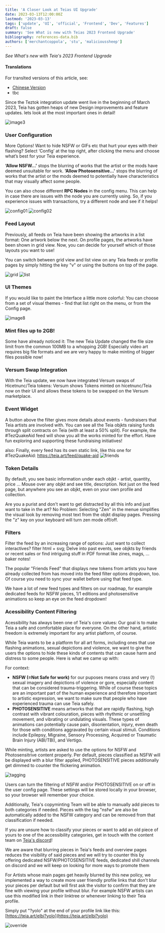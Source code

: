 ```yaml
---
title: 'A Closer Look at Teias UI Upgrade'
date: 2023-03-13T12:00:00Z
lastmod: '2023-03-13'
tags: ['update', 'UI', 'official', 'Frontend', 'Dev', 'Features']
draft: false
summary: 'See What is new with Teias 2023 Frontend Upgrade'
bibliography: references-data.bib
authors: ['merchantcoppola', 'stu', 'malicioussheep']
---
```


_See What's new with Teia's 2023 Frontend Upgrade_

#### Translations
For translted versions of this article, see:
- [Chinese Version](https://matters.news/@swiftevo/378882-nft%E7%9A%84%E8%87%AA%E5%AD%B8%E4%B9%8B%E8%B7%AF034-teia-%E7%89%88%E9%9D%A2%E5%85%A8%E9%9D%A2%E6%9B%B4%E6%96%B0-bafybeiclgs6pydukvx64gtehubilbju64y5wo2s47v7sjdvjrz6qrclksa)
- tbc

Since the Teztok integration update went live in the beginning of March 2023, Teia has gotten heaps of new Design improvements and feature updates. lets look at the most important ones in detail!

![image3](https://user-images.githubusercontent.com/97635650/224802810-73e31c15-a546-4cc5-b251-3ccb7c921712.jpg)


### User Configuration

More Options! Want to hide NSFW or GIFs etc that hurt your eyes with their flashing? Select ‘Config’ at the top right, after clicking the menu and choose what’s best for your Teia experience.

**‘Allow NSFW…’** stops the blurring of works that the artist or the mods have deemed unsuitable for work. **‘Allow Photosensitive…’** stops the blurring of works that the artist or the mods deemed to potentially have characteristics that may visually affect some people.

You can also chose different **RPC Nodes** in the config menu. This can help in case there are issues with the node you are currently using. So, if you experience issues with transactions, try a different node and see if it helps!

![config01](https://user-images.githubusercontent.com/97635650/224796353-6de22b81-4dc9-4a48-bc90-3fd31c552f2b.JPG)
![config02](https://user-images.githubusercontent.com/97635650/224796358-579d6bbd-435f-4f9f-a98c-7007791beb0c.JPG)


### Feed Layout

Previously, all feeds on Teia have been showing the artworks in a list format: One artwork below the next. On profile pages, the artworks have been shown in grid view.
Now, you can decide for yourself which of those layouts you want to use!

You can switch between grid view and list view on any Teia feeds or profile pages by simply hitting the key "v" or using the buttons on top of the page.

![grid](https://user-images.githubusercontent.com/97635650/224796659-016872cc-68cb-4f9c-8172-68d19b68de50.JPG)
![list](https://user-images.githubusercontent.com/97635650/224796672-fdc5de18-17fd-4a3c-864b-c43b5f93a28e.JPG)


### UI Themes

If you would like to paint the Interface a little more colorful: You can choose from a set of visual themes - find that list right on the menu, or from the Config page.

![image8](https://user-images.githubusercontent.com/97635650/224797758-5b4b111a-c330-414d-9030-bb6162d1d958.jpg)


### Mint files up to 2GB!

Some have already noticed it: The new Teia Update changed the file size limit from the common 100MB to a whopping 2GB! Especially video art requires big file formats and we are very happy to make minting of bigger files possible now!

### Versum Swap Integration

With the Teia update, we now have integrated Versum swaps of Hicetnunc/Teia tokens: Versum shows Tokens minted on hicetnunc/Teia now on their UI and allows these tokens to be swapped on the Versum marketplace.

### Event Widget

A button above the filter gives more details about events - fundraisers that Teia artists are involved with. You can see all the Teia objkts raising funds through split contracts on Teia (with at least a 50% split). For example, the #TezQuakeAid feed will show you all the works minted for the effort. Have fun exploring and supporting these fundraising initiatives!

also: Finally, every feed has its own static link, like this one for #TezQuakeAid: https://teia.art/feed/quake-aid
![friends](https://user-images.githubusercontent.com/97635650/224797850-aa3f9286-02ce-4528-a2f1-4c8e28a1ce33.JPG)


### Token Details

By default, you see basic information under each objkt - artist, quantity, price ...
Mouse over any objkt and see title, description. Not just on the feed page, but anywhere you see an objkt, even on your own profile and collection.

Are you a purist and don't want to get distracted by all this info and just want to take in the art?
No Problem: Selecting "Zen" in the menue simplifies the visual look by removing most text from the objkt display pages. Pressing the "z" key on your keyboard will turn zen mode off/off.

### Filters

Filter the feed by an increasing range of options:
Just want to collect interactives? filter html + svg; Delve into past events, see objkts by friends or recent sales or find intriguing stuff in PDF format like zines, mags, … baker notes!

The popular "Friends Feed" that displays new tokens from artists you have already collected from has moved into the feed filter options dropdown, too. Of course you need to sync your wallet before using that feed type.

We have a lot of new feed types and filters on our roadmap, for example dedicated feeds for NSFW pieces, 1/1 editions and photosensitive animations so keep an eye on the feed dropdown!

### Acessibility Content Filtering

Acessibility has always been one of Teia's core values: Our goal is to make Teia a safe and comfortable place for everyone. On the other hand, artistic freedom is extremely important for any artist platform, of course. 

While Teia wants to be a platform for all art forms, including ones that use flashing animations, sexual depictions and violence, we want to give the users the options to hide these kinds of contents that can cause harm and distress to some people. Here is what we came up with:

For context: 

- **NSFW (=Not Safe for work)** for our puposes means crass and very (!) sexual imagery and depictions of violence or gore, especially content that can be considered trauma-triggering. While of course these topics are an important part of the human experience and therefore important to artistic expression, we want to make sure that people who have experienced trauma can use Teia safely.
- **PHOTOSENSITIVE** means artworks that that are rapidly flashing, high contrast with vibrant colouration, pieces with rhythmic or unsettling movement, and vibrating or undulating visuals. These types of animations can potentially cause pain, disorientation, injury, even death for those with conditions aggravated by certain visual stimuli. Conditions include Epilepsy, Migraine, Sensory Processing, Acquired or Traumatic Brain Injury (ABI/TBI), and Vertigo.

While minting, artists are asked to use the options for NSFW and Photosensitrive content properly. Per default, pieces classified as NSFW will be displayed with a blur filter applied, PHOTOSENSITIVE pieces additionally get dimmed to counter the flickering animation.

![tagging](https://user-images.githubusercontent.com/97635650/224802877-2fca7b52-0908-433d-b60d-8bd5d782c109.JPG)


Users can turn the filtering of NSFW and/or PHOTOSENSITIVE on or off in the user config page. These settings will be stored locally in your browser, so your browser will remember your choice.


Additionally, Teia's copyminting Team will be able to manually add pieces to both categories if needed. Pieces with the tag "nsfw" are also be automatically added to the NSFW category and can be removed from that classification if needed.

If you are unsure how to classify your pieces or want to add an old piece of yours to one of the accessibility categories, get in touch with the content team on [Teia's discord](https://discord.gg/mDH4KMqXJF)!

We are aware that blurring pieces in Teia's feeds and overview pages reduces the visibility of said pieces and we will try to counter this by offering dedicated NSFW/PHOTOSENSITIVE feeds, dedicated shill channels on discord and we will keep on looking for more ways to promote them

For Artists whose main pages get heavily blurred by this new policy, we implemented a way to create more user friendly profile links that don't blur your pieces per default but will first ask the visitor to confirm that they are fine with viewing your profile without blur. For example NSFW artists can use this modified link in their linktree or whenever linking to their Teia profile.

Simply put "?yolo" at the end of your profile link like this: [https://teia.art/elbi?yolo](https://teia.art/elbi?yolo)

![override](https://user-images.githubusercontent.com/97635650/224806562-0e2c6477-c752-422d-a6f0-c779943df213.JPG)
